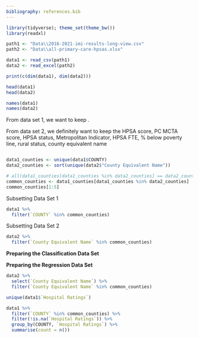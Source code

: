 ```yaml
---
bibliography: references.bib
---
```


```r
library(tidyverse); theme_set(theme_bw())
library(readxl)

path1 <- "Data\\2016-2021-imi-results-long-view.csv"
path2 <- "Data\\all-primary-care-hpsas.xlsx"

data1 <- read_csv(path1)
data2 <- read_excel(path2)

print(c(dim(data1), dim(data2)))
```

```r
head(data1)
head(data2)
```

```r
names(data1)
names(data2)
```

From data set 1, we want to keep .

From data set 2, we definitely want to keep the HPSA score, PC MCTA score, HPSA status, Metropolitan Indicator, HPSA FTE, % below poverty line, rural status, county equivalent name

```r

```

```r
data1_counties <- unique(data1$COUNTY)
data2_counties <- sort(unique(data2$"County Equivalent Name"))

# all(data1_counties[data1_counties %in% data2_counties] == data2_counties[data2_counties %in% data1_counties])
common_counties <- data1_counties[data1_counties %in% data2_counties]
common_counties[1:5]
```

Subsetting Data Set 1
```r
data1 %>% 
  filter(`COUNTY` %in% common_counties)
```

Subsetting Data Set 2
```r
data2 %>% 
  filter(`County Equivalent Name` %in% common_counties)
```


**Preparing the Classification Data Set**



**Preparing the Regression Data Set**

```r
data2 %>% 
  select(`County Equivalent Name`) %>% 
  filter(`County Equivalent Name` %in% common_counties)
```

```r
unique(data1$`Hospital Ratings`)
```


```r
data1 %>% 
  filter(`COUNTY` %in% common_counties) %>% 
  filter(!is.na(`Hospital Ratings`)) %>% 
  group_by(COUNTY, `Hospital Ratings`) %>% 
  summarise(count = n())
```




